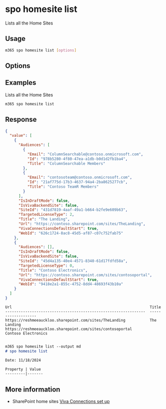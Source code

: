 
# spo homesite list

Lists all the Home Sites

## Usage

```sh
m365 spo homesite list [options]
```

## Options

<Global />

## Examples

Lists all the Home Sites

```sh
m365 spo homesite list
```

## Response

<Tabs>
  <TabItem value="JSON">

  ```json
  {
    "value": [
      {
        "Audiences": [
          {
            "Email": "ColumnSearchable@contoso.onmicrosoft.com",
            "Id": "978b5280-4f80-47ea-a1db-b0d1d2fb1ba4",
            "Title": "ColumnSearchable Members"
          },
          {
            "Email": "contosoteam@contoso.onmicrosoft.com",
            "Id": "21af775d-17b3-4637-94a4-2ba8625277cb",
            "Title": "Contoso TeamR Members"
          }
        ],
        "IsInDraftMode": false,
        "IsVivaBackendSite": false,
        "SiteId": "431d7819-4aaf-49a1-b664-b2fe9e609b63",
        "TargetedLicenseType": 2,
        "Title": "The Landing",
        "Url": "https://contoso.sharepoint.com/sites/TheLanding",
        "VivaConnectionsDefaultStart": true,
        "WebId": "626c1724-8ac8-45d5-af87-c07c752fab75"
      },
      {
        "Audiences": [],
        "IsInDraftMode": false,
        "IsVivaBackendSite": false,
        "SiteId": "45d4a135-40e4-4571-8340-61d17fdfd58a",
        "TargetedLicenseType": 0,
        "Title": "Contoso Electronics",
        "Url": "https://contoso.sharepoint.com/sites/contosoportal",
        "VivaConnectionsDefaultStart": true,
        "WebId": "9418e2a1-855c-4752-8dd4-48693f43b10a"
      }
    ]
  }
  ```

  </TabItem>
  <TabItem value="Text">

  ```text
Url                                                              Title              
---------------------------------------------------------------  -------------------
https://reshmeeauckloo.sharepoint.com/sites/TheLanding           The Landing        
https://reshmeeauckloo.sharepoint.com/sites/contosoportal        Contoso Electronics
  ```

  </TabItem>
  <TabItem value="CSV">

  ```csv
  ```

  </TabItem>
  <TabItem value="Markdown">

  ```md
  m365 spo homesite list --output md      
# spo homesite list 

Date: 11/18/2024

Property | Value
---------|-------

```

  </TabItem>
</Tabs>

## More information

- SharePoint home sites [Viva Connections set up](https://learn.microsoft.com/en-us/viva/connections/set-up-admin-center)
